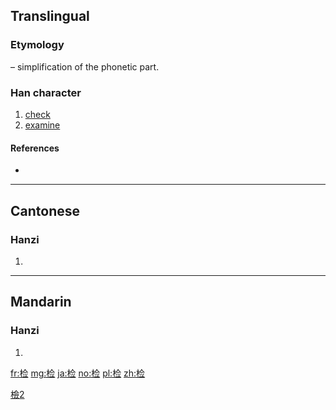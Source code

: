 {{also|檢|検}}
==Translingual==
{{ja-forms|[[検]]|检|[[檢]]}}
===Etymology===
{{Han simp|檢|f=僉|t=佥}} – simplification of the phonetic part.

===Han character===
{{Han char|rn=75|rad=木|as=07|sn=11|four=|canj=DOMM}}

# [[check]]
# [[examine]]

====References====
* {{Han ref|kx=0531.131|hdz=21217.030|uh=68C0|ud=26816}}

----

==Cantonese==

===Hanzi===
{{yue-hanzi|jyut=gim2|y=gim2|tra=檢}}

# {{defn|lang=yue|sort=木07}}

----

==Mandarin==

===Hanzi===
{{cmn-hanzi|tra=檢|pin=[[jiǎn]] ([[jian3]])|wg=chien<sup>3</sup>}}

# {{defn|lang=cmn|sort=木07}}

[[Category:CJKV characters simplified differently in Japan and China|檢2]]

[[fr:检]]
[[mg:检]]
[[ja:检]]
[[no:检]]
[[pl:检]]
[[zh:检]]